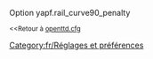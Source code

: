 {{fr/Amorce}}
Option yapf.rail_curve90_penalty

<small><<Retour à [[Main/fr/Openttd.cfg|openttd.cfg]]</small>
[[Category:fr/Réglages et préférences]]